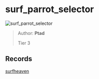 
# surf_parrot_selector

![surf_parrot_selector](https://raw.githubusercontent.com/Sayt123/SurfMapPics/Maps-and-bonuses/csgo/surf_parrot_selector.jpg)

> Author: **Ptad**
>
> Tier 3

## Records

[surfheaven](https://surfheaven.eu/map/surf_parrot_selector)
